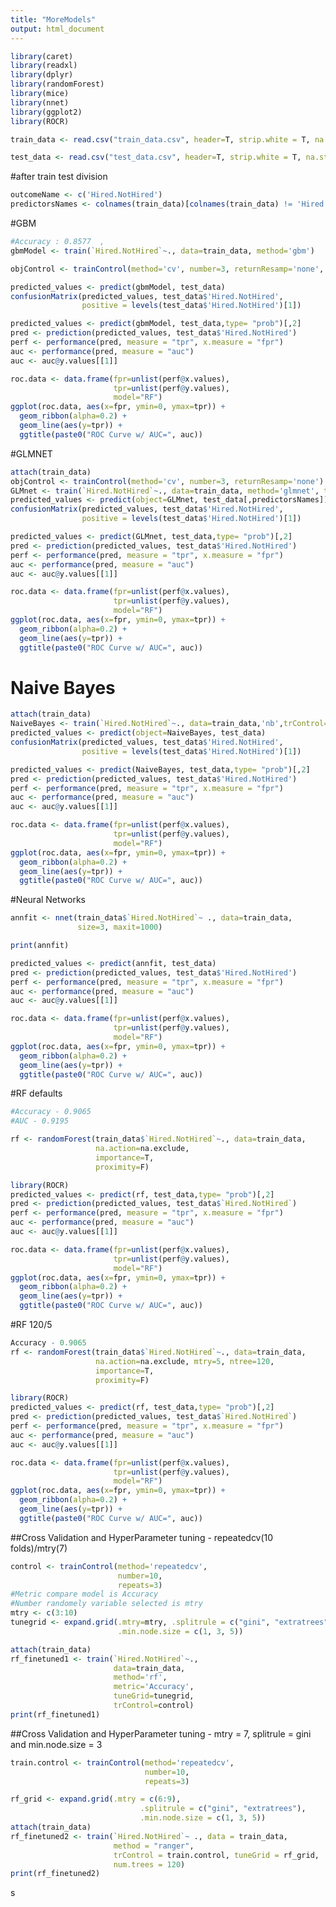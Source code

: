 ```yaml
---
title: "MoreModels"
output: html_document
---
```


```r

library(caret)
library(readxl)
library(dplyr)
library(randomForest)
library(mice)
library(nnet)
library(ggplot2)
library(ROCR)

```

``` r

train_data <- read.csv("train_data.csv", header=T, strip.white = T, na.strings = c("NA","NaN","","?"))

test_data <- read.csv("test_data.csv", header=T, strip.white = T, na.strings = c("NA","NaN","","?"))

```

#after train test division

``` r

outcomeName <- c('Hired.NotHired')
predictorsNames <- colnames(train_data)[colnames(train_data) != 'Hired.NotHired']

```

#GBM

``` r
#Accuracy : 0.8577  ,
gbmModel <- train(`Hired.NotHired`~., data=train_data, method='gbm')

objControl <- trainControl(method='cv', number=3, returnResamp='none', summaryFunction = twoClassSummary)

predicted_values <- predict(gbmModel, test_data)
confusionMatrix(predicted_values, test_data$'Hired.NotHired', 
                positive = levels(test_data$'Hired.NotHired')[1]) 

predicted_values <- predict(gbmModel, test_data,type= "prob")[,2] 
pred <- prediction(predicted_values, test_data$'Hired.NotHired')
perf <- performance(pred, measure = "tpr", x.measure = "fpr")
auc <- performance(pred, measure = "auc")
auc <- auc@y.values[[1]]

roc.data <- data.frame(fpr=unlist(perf@x.values),
                       tpr=unlist(perf@y.values),
                       model="RF")
ggplot(roc.data, aes(x=fpr, ymin=0, ymax=tpr)) +
  geom_ribbon(alpha=0.2) +
  geom_line(aes(y=tpr)) +
  ggtitle(paste0("ROC Curve w/ AUC=", auc))

```

#GLMNET

``` r
attach(train_data)
objControl <- trainControl(method='cv', number=3, returnResamp='none')
GLMnet <- train(`Hired.NotHired`~., data=train_data, method='glmnet', trControl=objControl)
predicted_values <- predict(object=GLMnet, test_data[,predictorsNames])
confusionMatrix(predicted_values, test_data$'Hired.NotHired', 
                positive = levels(test_data$'Hired.NotHired')[1]) 

predicted_values <- predict(GLMnet, test_data,type= "prob")[,2] 
pred <- prediction(predicted_values, test_data$'Hired.NotHired')
perf <- performance(pred, measure = "tpr", x.measure = "fpr")
auc <- performance(pred, measure = "auc")
auc <- auc@y.values[[1]]

roc.data <- data.frame(fpr=unlist(perf@x.values),
                       tpr=unlist(perf@y.values),
                       model="RF")
ggplot(roc.data, aes(x=fpr, ymin=0, ymax=tpr)) +
  geom_ribbon(alpha=0.2) +
  geom_line(aes(y=tpr)) +
  ggtitle(paste0("ROC Curve w/ AUC=", auc))

```



# Naive Bayes

``` r

attach(train_data)
NaiveBayes <- train(`Hired.NotHired`~., data=train_data,'nb',trControl=trainControl(method='cv',number=10))
predicted_values <- predict(object=NaiveBayes, test_data)
confusionMatrix(predicted_values, test_data$'Hired.NotHired', 
                positive = levels(test_data$'Hired.NotHired')[1]) 

predicted_values <- predict(NaiveBayes, test_data,type= "prob")[,2] 
pred <- prediction(predicted_values, test_data$'Hired.NotHired')
perf <- performance(pred, measure = "tpr", x.measure = "fpr")
auc <- performance(pred, measure = "auc")
auc <- auc@y.values[[1]]

roc.data <- data.frame(fpr=unlist(perf@x.values),
                       tpr=unlist(perf@y.values),
                       model="RF")
ggplot(roc.data, aes(x=fpr, ymin=0, ymax=tpr)) +
  geom_ribbon(alpha=0.2) +
  geom_line(aes(y=tpr)) +
  ggtitle(paste0("ROC Curve w/ AUC=", auc))

```

#Neural Networks

``` r
annfit <- nnet(train_data$`Hired.NotHired`~ ., data=train_data, 
               size=3, maxit=1000)

print(annfit)

predicted_values <- predict(annfit, test_data)
pred <- prediction(predicted_values, test_data$'Hired.NotHired')
perf <- performance(pred, measure = "tpr", x.measure = "fpr")
auc <- performance(pred, measure = "auc")
auc <- auc@y.values[[1]]

roc.data <- data.frame(fpr=unlist(perf@x.values),
                       tpr=unlist(perf@y.values),
                       model="RF")
ggplot(roc.data, aes(x=fpr, ymin=0, ymax=tpr)) +
  geom_ribbon(alpha=0.2) +
  geom_line(aes(y=tpr)) +
  ggtitle(paste0("ROC Curve w/ AUC=", auc))

```


#RF defaults

``` r
#Accuracy - 0.9065
#AUC - 0.9195

rf <- randomForest(train_data$`Hired.NotHired`~., data=train_data,
                   na.action=na.exclude, 
                   importance=T,
                   proximity=F)

library(ROCR)
predicted_values <- predict(rf, test_data,type= "prob")[,2]
pred <- prediction(predicted_values, test_data$`Hired.NotHired`)
perf <- performance(pred, measure = "tpr", x.measure = "fpr")
auc <- performance(pred, measure = "auc")
auc <- auc@y.values[[1]]

roc.data <- data.frame(fpr=unlist(perf@x.values),
                       tpr=unlist(perf@y.values),
                       model="RF")
ggplot(roc.data, aes(x=fpr, ymin=0, ymax=tpr)) +
  geom_ribbon(alpha=0.2) +
  geom_line(aes(y=tpr)) +
  ggtitle(paste0("ROC Curve w/ AUC=", auc))

```


#RF 120/5

``` r

Accuracy - 0.9065
rf <- randomForest(train_data$`Hired.NotHired`~., data=train_data,
                   na.action=na.exclude, mtry=5, ntree=120,
                   importance=T,
                   proximity=F)

library(ROCR)
predicted_values <- predict(rf, test_data,type= "prob")[,2]
pred <- prediction(predicted_values, test_data$`Hired.NotHired`)
perf <- performance(pred, measure = "tpr", x.measure = "fpr")
auc <- performance(pred, measure = "auc")
auc <- auc@y.values[[1]]

roc.data <- data.frame(fpr=unlist(perf@x.values),
                       tpr=unlist(perf@y.values),
                       model="RF")
ggplot(roc.data, aes(x=fpr, ymin=0, ymax=tpr)) +
  geom_ribbon(alpha=0.2) +
  geom_line(aes(y=tpr)) +
  ggtitle(paste0("ROC Curve w/ AUC=", auc))

```


##Cross Validation and HyperParameter tuning - repeatedcv(10 folds)/mtry(7)

``` r
control <- trainControl(method='repeatedcv', 
                        number=10, 
                        repeats=3)
#Metric compare model is Accuracy
#Number randomely variable selected is mtry
mtry <- c(3:10)
tunegrid <- expand.grid(.mtry=mtry, .splitrule = c("gini", "extratrees"),
                        .min.node.size = c(1, 3, 5))

attach(train_data)
rf_finetuned1 <- train(`Hired.NotHired`~., 
                       data=train_data, 
                       method='rf', 
                       metric='Accuracy', 
                       tuneGrid=tunegrid, 
                       trControl=control)
print(rf_finetuned1)

```


##Cross Validation and HyperParameter tuning - mtry = 7, splitrule = gini and min.node.size = 3

``` r
train.control <- trainControl(method='repeatedcv', 
                              number=10, 
                              repeats=3)

rf_grid <- expand.grid(.mtry = c(6:9),
                             .splitrule = c("gini", "extratrees"),
                             .min.node.size = c(1, 3, 5))
attach(train_data)
rf_finetuned2 <- train(`Hired.NotHired`~ ., data = train_data,
                       method = "ranger",
                       trControl = train.control, tuneGrid = rf_grid,
                       num.trees = 120)
print(rf_finetuned2)
```
s